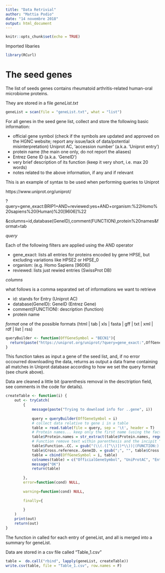 ```yaml
---
title: "Data Retrivial"
author: "Mattia Podio"
date: "14 novembre 2018"
output: html_document
---
```


```r
knitr::opts_chunk$set(echo = TRUE)
```

Imported libaries

```r
library(RCurl)
```


# The seed genes 

The list of seeds genes contains rheumatoid arthritis-related human-oral microbiome proteins.

They are stored in a file *geneList.txt*

```r
geneList = scan(file = "geneList.txt", what = "list")
```


For all genes in the seed gene list, collect and store the following basic information:

- official gene symbol (check if the symbols are updated and approved on the HGNC
website; report any issue/lack of data/potential misinterpretation)
 Uniprot AC, ‘accession number’ (a.k.a. ’Uniprot entry’)
- protein name (the main one only, do not report the aliases)
- Entrez Gene ID (a.k.a. ‘GeneID’)
- very brief description of its function (keep it very short, i.e. max 20 words)
- notes related to the above information, if any and if relevant

This is an example of syntax to be used when performing queries to Uniprot

https://www.uniprot.org/uniprot/

?query=gene_exact:BRIP1+AND+reviewed:yes+AND+organism:%22Homo%20sapiens%20(Human)%20[9606]%22

&columns=id,database(GeneID),comment(FUNCTION),protein%20names&format=tab

*query*

Each of the following filters are applied using the AND operator

- gene_exact: lists all entries for proteins encoded by gene HPSE, but excluding variations like HPSE2 or HPSE_0
- organism: (e.g. Homo Sapiens [9606])
- reviewed: lists just rewied entries (SwissProt DB)

*columns*

what follows is a comma separated set of informations we want to retrieve

- id: stands for Entry (Uniprot AC)
- database(GeneID): GeneID (Entrez Gene)
- comment(FUNCTION): description (function)
- protein name

*format*
one of the possible formats (html | tab | xls | fasta | gff | txt | xml | rdf | list | rss)

```r
queryBuilder <- function(OffGeneSymbol = "BECN1"){
  return(paste("https://uniprot.org/uniprot/?query=gene_exact:",OffGeneSymbol,"+AND+reviewed:yes+AND+organism:%22Homo%20sapiens%20(Human)%20[9606]%22&columns=id,database(GeneID),comment(FUNCTION),protein%20names&format=tab", sep = ""))
}
```

This function takes as input a gene of the seed list, and, if no error occourred downloading the data, returns as output a data frame containing all matches in Uniprot database according to how we set the query format (see chunk above).

Data are cleaned a little bit (parenthesis removal in the desctription field, see comments in the code for details).

```r
createTable <- function(i) {
    out <- tryCatch(
        {
            message(paste("Trying to download info for ..gene", i))
            
            query = queryBuilder(OffGeneSymbol = i)
            # collect data relative to gene i in a table
            table = read.table(file = query, sep = '\t', header = T)
            # Protein names... keep only the first name (using the fact it comes before any parenthesis)
            table$Protein.names = str_extract(table$Protein.names, regex("^[^(]+ ")) 
            # Function remove text within parenthesis and the incipit "FUNCTION:"
            table$Function..CC. = gsub("(\\(.([^\\)])*\\))|(FUNCTION:)|(\\{.([^\\}])*\\})", "", table$Function..CC.)
            table$Cross.reference..GeneID. = gsub(";", "", table$Cross.reference..GeneID.)
            table = cbind(OffGeneSymbol = i, table)
            colnames(table) = c("OfficialGeneSymbol", "UniProtAC", "EntrezGene", "Description", "ProteinName")
            message("OK")
            return(table)
            
        },
        error=function(cond) NULL,
        
        warning=function(cond) NULL,
        
        finally={
    
        }
    )    
    print(out)
    return(out)
}
```

The function in called for each entry of geneList, and all is merged into a summary for geneList.

Data are stored in a csv file called "Table_1.csv"

```r
table =  do.call("rbind", lapply(geneList, createTable))
write.csv(table, file = "Table_1.csv", row.names = F)
```

